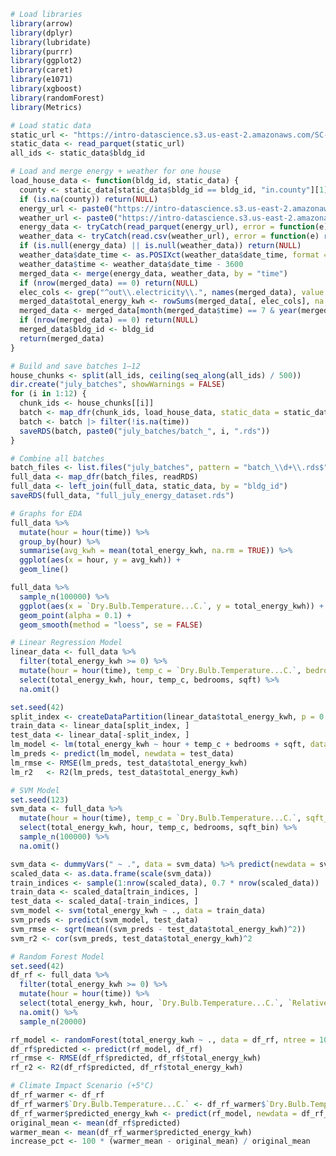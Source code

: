 ```r
# Load libraries
library(arrow)
library(dplyr)
library(lubridate)
library(purrr)
library(ggplot2)
library(caret)
library(e1071)
library(xgboost)
library(randomForest)
library(Metrics)

# Load static data
static_url <- "https://intro-datascience.s3.us-east-2.amazonaws.com/SC-data/static_house_info.parquet"
static_data <- read_parquet(static_url)
all_ids <- static_data$bldg_id

# Load and merge energy + weather for one house
load_house_data <- function(bldg_id, static_data) {
  county <- static_data[static_data$bldg_id == bldg_id, "in.county"][1]
  if (is.na(county)) return(NULL)
  energy_url <- paste0("https://intro-datascience.s3.us-east-2.amazonaws.com/SC-data/2023-houseData/", bldg_id, ".parquet")
  weather_url <- paste0("https://intro-datascience.s3.us-east-2.amazonaws.com/SC-data/weather/2023-weather-data/", county, ".csv")
  energy_data <- tryCatch(read_parquet(energy_url), error = function(e) return(NULL))
  weather_data <- tryCatch(read.csv(weather_url), error = function(e) return(NULL))
  if (is.null(energy_data) || is.null(weather_data)) return(NULL)
  weather_data$date_time <- as.POSIXct(weather_data$date_time, format = "%Y-%m-%d %H:%M:%S", tz = "America/New_York")
  weather_data$time <- weather_data$date_time - 3600
  merged_data <- merge(energy_data, weather_data, by = "time")
  if (nrow(merged_data) == 0) return(NULL)
  elec_cols <- grep("^out\\.electricity\\.", names(merged_data), value = TRUE)
  merged_data$total_energy_kwh <- rowSums(merged_data[, elec_cols], na.rm = TRUE)
  merged_data <- merged_data[month(merged_data$time) == 7 & year(merged_data$time) == 2018, ]
  if (nrow(merged_data) == 0) return(NULL)
  merged_data$bldg_id <- bldg_id
  return(merged_data)
}

# Build and save batches 1–12
house_chunks <- split(all_ids, ceiling(seq_along(all_ids) / 500))
dir.create("july_batches", showWarnings = FALSE)
for (i in 1:12) {
  chunk_ids <- house_chunks[[i]]
  batch <- map_dfr(chunk_ids, load_house_data, static_data = static_data)
  batch <- batch |> filter(!is.na(time))
  saveRDS(batch, paste0("july_batches/batch_", i, ".rds"))
}

# Combine all batches
batch_files <- list.files("july_batches", pattern = "batch_\\d+\\.rds$", full.names = TRUE)
full_data <- map_dfr(batch_files, readRDS)
full_data <- left_join(full_data, static_data, by = "bldg_id")
saveRDS(full_data, "full_july_energy_dataset.rds")

# Graphs for EDA
full_data %>%
  mutate(hour = hour(time)) %>%
  group_by(hour) %>%
  summarise(avg_kwh = mean(total_energy_kwh, na.rm = TRUE)) %>%
  ggplot(aes(x = hour, y = avg_kwh)) +
  geom_line()

full_data %>%
  sample_n(100000) %>%
  ggplot(aes(x = `Dry.Bulb.Temperature...C.`, y = total_energy_kwh)) +
  geom_point(alpha = 0.1) +
  geom_smooth(method = "loess", se = FALSE)

# Linear Regression Model
linear_data <- full_data %>%
  filter(total_energy_kwh >= 0) %>%
  mutate(hour = hour(time), temp_c = `Dry.Bulb.Temperature...C.`, bedrooms = as.factor(in.bedrooms), sqft = in.geometry_floor_area) %>%
  select(total_energy_kwh, hour, temp_c, bedrooms, sqft) %>%
  na.omit()

set.seed(42)
split_index <- createDataPartition(linear_data$total_energy_kwh, p = 0.8, list = FALSE)
train_data <- linear_data[split_index, ]
test_data <- linear_data[-split_index, ]
lm_model <- lm(total_energy_kwh ~ hour + temp_c + bedrooms + sqft, data = train_data)
lm_preds <- predict(lm_model, newdata = test_data)
lm_rmse <- RMSE(lm_preds, test_data$total_energy_kwh)
lm_r2   <- R2(lm_preds, test_data$total_energy_kwh)

# SVM Model
set.seed(123)
svm_data <- full_data %>%
  mutate(hour = hour(time), temp_c = `Dry.Bulb.Temperature...C.`, sqft_bin = in.geometry_floor_area_bin, bedrooms = as.factor(in.bedrooms)) %>%
  select(total_energy_kwh, hour, temp_c, bedrooms, sqft_bin) %>%
  sample_n(100000) %>%
  na.omit()

svm_data <- dummyVars(" ~ .", data = svm_data) %>% predict(newdata = svm_data) %>% as.data.frame()
scaled_data <- as.data.frame(scale(svm_data))
train_indices <- sample(1:nrow(scaled_data), 0.7 * nrow(scaled_data))
train_data <- scaled_data[train_indices, ]
test_data <- scaled_data[-train_indices, ]
svm_model <- svm(total_energy_kwh ~ ., data = train_data)
svm_preds <- predict(svm_model, test_data)
svm_rmse <- sqrt(mean((svm_preds - test_data$total_energy_kwh)^2))
svm_r2 <- cor(svm_preds, test_data$total_energy_kwh)^2

# Random Forest Model
set.seed(42)
df_rf <- full_data %>%
  filter(total_energy_kwh >= 0) %>%
  mutate(hour = hour(time)) %>%
  select(total_energy_kwh, hour, `Dry.Bulb.Temperature...C.`, `Relative.Humidity....`, in.sqft, in.bedrooms) %>%
  na.omit() %>%
  sample_n(20000)

rf_model <- randomForest(total_energy_kwh ~ ., data = df_rf, ntree = 100, importance = TRUE)
df_rf$predicted <- predict(rf_model, df_rf)
rf_rmse <- RMSE(df_rf$predicted, df_rf$total_energy_kwh)
rf_r2 <- R2(df_rf$predicted, df_rf$total_energy_kwh)

# Climate Impact Scenario (+5°C)
df_rf_warmer <- df_rf
df_rf_warmer$`Dry.Bulb.Temperature...C.` <- df_rf_warmer$`Dry.Bulb.Temperature...C.` + 5
df_rf_warmer$predicted_energy_kwh <- predict(rf_model, newdata = df_rf_warmer)
original_mean <- mean(df_rf$predicted)
warmer_mean <- mean(df_rf_warmer$predicted_energy_kwh)
increase_pct <- 100 * (warmer_mean - original_mean) / original_mean

```

